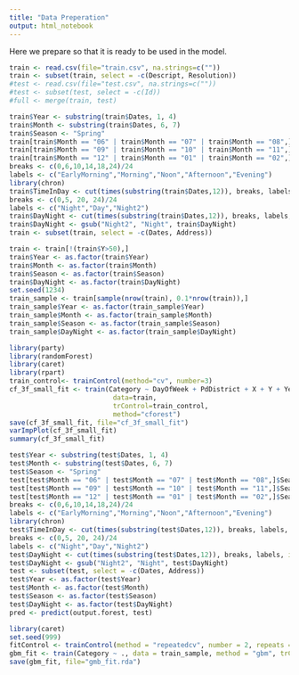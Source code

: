 ```yaml
---
title: "Data Preperation"
output: html_notebook
---
```

Here we prepare so that it is ready to be used in the model.

```r
train <- read.csv(file="train.csv", na.strings=c(""))
train <- subset(train, select = -c(Descript, Resolution))
#test <- read.csv(file="test.csv", na.strings=c(""))
#test <- subset(test, select = -c(Id))
#full <- merge(train, test)
```
```r
train$Year <- substring(train$Dates, 1, 4)
train$Month <- substring(train$Dates, 6, 7)
train$Season <- "Spring"
train[train$Month == "06" | train$Month == "07" | train$Month == "08",]$Season <- "Summer"
train[train$Month == "09" | train$Month == "10" | train$Month == "11",]$Season <- "Fall"
train[train$Month == "12" | train$Month == "01" | train$Month == "02",]$Season <- "Winter"
breaks <- c(0,6,10,14,18,24)/24
labels <- c("EarlyMorning","Morning","Noon","Afternoon","Evening")
library(chron)
train$TimeInDay <- cut(times(substring(train$Dates,12)), breaks, labels, include.lowest = T)
breaks <- c(0,5, 20, 24)/24
labels <- c("Night","Day","Night2")
train$DayNight <- cut(times(substring(train$Dates,12)), breaks, labels, include.lowest = T)
train$DayNight <- gsub("Night2", "Night", train$DayNight)
train <- subset(train, select = -c(Dates, Address))
```
```r
train <- train[!(train$Y>50),]
train$Year <- as.factor(train$Year)
train$Month <- as.factor(train$Month)
train$Season <- as.factor(train$Season)
train$DayNight <- as.factor(train$DayNight)
set.seed(1234)
train_sample <- train[sample(nrow(train), 0.1*nrow(train)),]
train_sample$Year <- as.factor(train_sample$Year)
train_sample$Month <- as.factor(train_sample$Month)
train_sample$Season <- as.factor(train_sample$Season)
train_sample$DayNight <- as.factor(train_sample$DayNight)
```

```r
library(party)
library(randomForest)
library(caret)
library(rpart)
train_control<- trainControl(method="cv", number=3)
cf_3f_small_fit <- train(Category ~ DayOfWeek + PdDistrict + X + Y + Year + Month + Season + TimeInDay + DayNight,
                          data=train, 
                          trControl=train_control, 
                          method="cforest")
save(cf_3f_small_fit, file="cf_3f_small_fit")
varImpPlot(cf_3f_small_fit)
summary(cf_3f_small_fit)
```
```r
test$Year <- substring(test$Dates, 1, 4)
test$Month <- substring(test$Dates, 6, 7)
test$Season <- "Spring"
test[test$Month == "06" | test$Month == "07" | test$Month == "08",]$Season <- "Summer"
test[test$Month == "09" | test$Month == "10" | test$Month == "11",]$Season <- "Fall"
test[test$Month == "12" | test$Month == "01" | test$Month == "02",]$Season <- "Winter"
breaks <- c(0,6,10,14,18,24)/24
labels <- c("EarlyMorning","Morning","Noon","Afternoon","Evening")
library(chron)
test$TimeInDay <- cut(times(substring(test$Dates,12)), breaks, labels, include.lowest = T)
breaks <- c(0,5, 20, 24)/24
labels <- c("Night","Day","Night2")
test$DayNight <- cut(times(substring(test$Dates,12)), breaks, labels, include.lowest = T)
test$DayNight <- gsub("Night2", "Night", test$DayNight)
test <- subset(test, select = -c(Dates, Address))
test$Year <- as.factor(test$Year)
test$Month <- as.factor(test$Month)
test$Season <- as.factor(test$Season)
test$DayNight <- as.factor(test$DayNight)
pred <- predict(output.forest, test)
```

```r
library(caret)
set.seed(999)
fitControl <- trainControl(method = "repeatedcv", number = 2, repeats = 2)
gbm_fit <- train(Category ~ ., data = train_sample, method = "gbm", trControl = fitControl,verbose = FALSE)
save(gbm_fit, file="gmb_fit.rda")
```